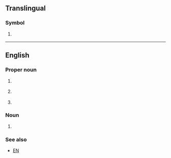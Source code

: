 {{also|ee|Ee|-ee|-ée|.ee|ééʼ|ʻée|её|өө}}
==Translingual==

===Symbol===
{{mul-symbol}}

# {{ISO 3166|1|2|Estonia|from=1992}}
#: {{syn|mul|EST|qq1={{w|ISO 3166-1 alpha-3|alpha-3}}}}

----

==English==

===Proper noun===
{{en-proper noun}}

# {{lb|en|linguistics}} {{initialism of|en|Estuary English}}
# {{lb|en|Christianity}} {{initialism of|en|{{w|Evangelism Explosion}}}}
# {{lb|en|academic|_|philosophy}} {{initialism of|en|{{w|Eudemian Ethics}}}}

===Noun===
{{en-noun|-}}

# {{initialism of|en|electrical engineering}}

===See also===
* [[EN]]